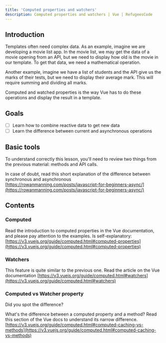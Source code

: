 ```yaml
---
title: 'Computed properties and watchers'
description: Computed properties and watchers | Vue | RefugeesCode
---
```


## Introduction

Templates often need complex data. As an example, imagine we are developing a movie list app. In the movie list, we may get the data of a movie opening from an API, but we need to display how old is the movie in our template. To get that data, we need a mathematical operation.

Another example, imagine we have a list of students and the API give us the marks of their tests, but we need to display their average mark. This will require summing and dividing all marks.

Computed and watched properties is the way Vue has to do these operations and display the result in a template.

## Goals

- [ ]  Learn how to combine reactive data to get new data
- [ ]  Learn the difference between current and asynchronous operations

## Basic tools

To understand correctly this lesson, you'll need to review two things from the previous material: methods and API calls.

In case of doubt, read this short explanation of the difference between synchronous and asynchronous [https://rowanmanning.com/posts/javascript-for-beginners-async/](https://rowanmanning.com/posts/javascript-for-beginners-async/)

## Contents

### Computed

Read the introduction to computed properties in the Vue documentation, and please pay attention to the examples. Is self-explanatory: [https://v3.vuejs.org/guide/computed.html#computed-properties](https://v3.vuejs.org/guide/computed.html#computed-properties)

### Watchers

This feature is quite similar to the previous one. Read the article on the Vue documentation  [https://v3.vuejs.org/guide/computed.html#watchers](https://v3.vuejs.org/guide/computed.html#watchers)

### Computed vs Watcher property

Did you spot the difference?

What's the difference between a computed property and a method? Read this section of the Vue docs to understand its narrow difference. [https://v3.vuejs.org/guide/computed.html#computed-caching-vs-methods](https://v3.vuejs.org/guide/computed.html#computed-caching-vs-methods)